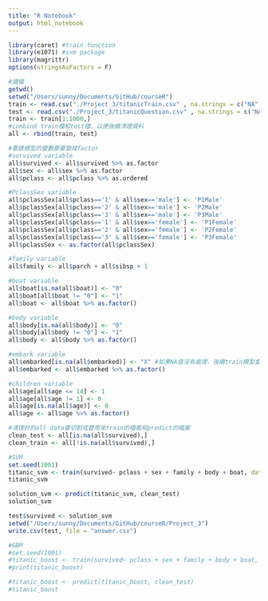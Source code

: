 ```yaml
---
title: "R Notebook"
output: html_notebook
---
```



```r
library(caret) #train function
library(e1071) #svm package
library(magrittr)
options(stringsAsFactors = F)

#讀檔
getwd()
setwd("/Users/sunny/Documents/GitHub/courseR")
train <- read.csv("./Project_3/titanicTrain.csv" , na.strings = c("NA", ""), fileEncoding = "big5")
test <- read.csv("./Project_3/titanicQuestion.csv" , na.strings = c("NA", "") , fileEncoding = "big5")
train <- train[1:1000,] 
#combind train檔和test檔，以便後續清理資料
all <- rbind(train, test)

```

```r
#要建模型的變數都要變成factor
#survived variable
all$survived <- all$survived %>% as.factor
all$sex <- all$sex %>% as.factor
all$pclass <- all$pclass %>% as.ordered

#PclassSex variable
all$pclassSex[all$pclass=='1' & all$sex=='male'] <- 'P1Male'
all$pclassSex[all$pclass=='2' & all$sex=='male'] <- 'P2Male'
all$pclassSex[all$pclass=='3' & all$sex=='male'] <- 'P3Male'
all$pclassSex[all$pclass=='1' & all$sex=='female'] <- 'P1Female'
all$pclassSex[all$pclass=='2' & all$sex=='female'] <- 'P2Female'
all$pclassSex[all$pclass=='3' & all$sex=='female'] <- 'P3Female'
all$pclassSex <- as.factor(all$pclassSex)

#family variable
all$family <- all$parch + all$sibsp + 1

#boat variable
all$boat[is.na(all$boat)] <- "0"
all$boat[all$boat != "0"] <- "1"
all$boat <- all$boat %>% as.factor()

#body variable
all$body[is.na(all$body)] <- "0"
all$body[all$body != "0"] <- "1"
all$body <- all$body %>% as.factor()

#embark variable
all$embarked[is.na(all$embarked)] <- "X" #如果NA值沒有處理，後續train模型會出錯
all$embarked <- all$embarked %>% as.factor()

#children variable
all$age[all$age <= 14] <- 1
all$age[all$age != 1] <- 0
all$age[is.na(all$age)] <- 0
all$age <- all$age %>% as.factor()

#清理好的all data要切割成要用來train的檔案和predict的檔案
clean_test <- all[is.na(all$survived),]
clean_train <- all[!is.na(all$survived),]

```



```r
#SVM
set.seed(1001)
titanic_svm <- train(survived~ pclass + sex + family + body + boat, data = clean_train, method='svmRadial', preProcess= c('center', 'scale'), trControl=trainControl(method="cv", number = 5))
titanic_svm

solution_svm <- predict(titanic_svm, clean_test)
solution_svm

test$survived <- solution_svm
setwd("/Users/sunny/Documents/GitHub/courseR/Project_3")
write.csv(test, file = "answer.csv")

#GBM
#set.seed(1001)
#titanic_boost <- train(survived~ pclass + sex + family + body + boat, data = clean_train, method='gbm', preProcess= c('center', 'scale'), trControl=trainControl(method="cv", number=5), verbose=FALSE)
#print(titanic_boost)

#titanic_boost <- predict(titanic_boost, clean_test)
#titanic_boost
```


